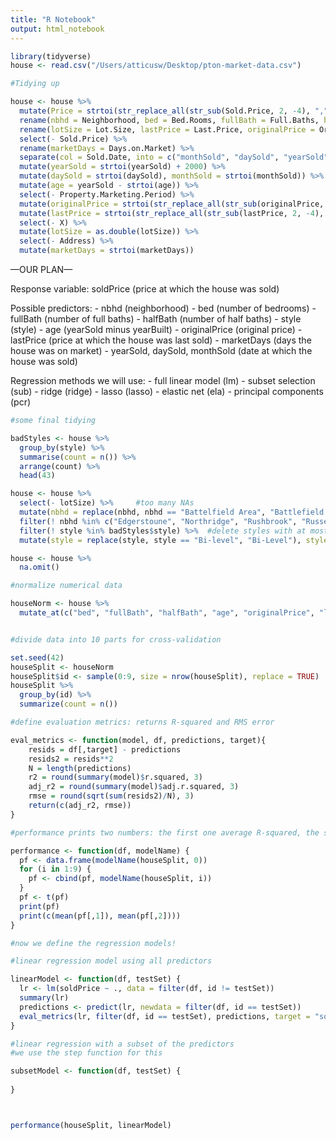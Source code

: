 ```yaml
---
title: "R Notebook"
output: html_notebook
---
```


```r
library(tidyverse)
house <- read.csv("/Users/atticusw/Desktop/pton-market-data.csv")

#Tidying up

house <- house %>% 
  mutate(Price = strtoi(str_replace_all(str_sub(Sold.Price, 2, -4), ",", ""))) %>%
  rename(nbhd = Neighborhood, bed = Bed.Rooms, fullBath = Full.Baths, halfBath = Half.Baths, style = Style, age = Year.Built) %>%
  rename(lotSize = Lot.Size, lastPrice = Last.Price, originalPrice = Original.Price, soldPrice = Price) %>%
  select(- Sold.Price) %>%
  rename(marketDays = Days.on.Market) %>%
  separate(col = Sold.Date, into = c("monthSold", "daySold", "yearSold"), sep = "/") %>%
  mutate(yearSold = strtoi(yearSold) + 2000) %>%
  mutate(daySold = strtoi(daySold), monthSold = strtoi(monthSold)) %>%
  mutate(age = yearSold - strtoi(age)) %>%
  select(- Property.Marketing.Period) %>%
  mutate(originalPrice = strtoi(str_replace_all(str_sub(originalPrice, 2, -4), ",", ""))) %>%
  mutate(lastPrice = strtoi(str_replace_all(str_sub(lastPrice, 2, -4), ",", ""))) %>%
  select(- X) %>%
  mutate(lotSize = as.double(lotSize)) %>%
  select(- Address) %>%
  mutate(marketDays = strtoi(marketDays))
```

---OUR PLAN---

Response variable: soldPrice (price at which the house was sold)

Possible predictors:
- nbhd (neighborhood)
- bed (number of bedrooms)
- fullBath (number of full baths)
- halfBath (number of half baths)
- style (style)
- age (yearSold minus yearBuilt)
- originalPrice (original price)
- lastPrice (price at which the house was last sold)
- marketDays (days the house was on market)
- yearSold, daySold, monthSold (date at which the house was sold)

Regression methods we will use: 
- full linear model (lm)
- subset selection (sub)
- ridge (ridge)
- lasso (lasso)
- elastic net (ela)
- principal components (pcr)


```r
#some final tidying

badStyles <- house %>% 
  group_by(style) %>%
  summarise(count = n()) %>%
  arrange(count) %>%
  head(43)

house <- house %>%
  select(- lotSize) %>%     #too many NAs
  mutate(nbhd = replace(nbhd, nbhd == "Battelfield Area", "Battlefield Area"), nbhd = replace(nbhd, nbhd == "princeton Ridge", "Princeton Ridge"), nbhd = replace(nbhd, nbhd == "LIttlebrook", "Littlebrook"), nbhd = replace(nbhd, nbhd == "griggs Farm", "Griggs Farm"), nbhd = replace(nbhd, nbhd == "PrettyBrook Area", "Pretty Brook Area"), nbhd = replace(nbhd, nbhd == "Palmer Sq", "Palmer Square"), nbhd = replace(nbhd, nbhd == "Institute", "Institute Area"), nbhd = replace(nbhd, nbhd == "Rriverside", "Riverside"), nbhd = replace(nbhd, nbhd == "Rriverside", "Riverside"), nbhd = replace(nbhd, nbhd == "Carnegie Lake", "Carnegie Lake Area"), nbhd = replace(nbhd, nbhd == "Town", "Township")) %>%     #fix area names
  filter(! nbhd %in% c("Edgerstoune", "Northridge", "Rushbrook", "Russell Estates", "The Preserve", "Governors Lane", "Princeton Borough", "Preserve", "Queenston")) %>%  #delete areas with few houses
  filter(! style %in% badStyles$style) %>%  #delete styles with at most 3 houses
  mutate(style = replace(style, style == "Bi-level", "Bi-Level"), style = replace(style, style == "End Unit", "End-Unit"), style = replace(style, style == "Townhouse", "Townhome"))  #fix style names

house <- house %>%
  na.omit()
```

```r
#normalize numerical data

houseNorm <- house %>%
  mutate_at(c("bed", "fullBath", "halfBath", "age", "originalPrice", "lastPrice", "monthSold", "daySold", "yearSold", "marketDays"), ~(scale(.) %>% as.vector))


#divide data into 10 parts for cross-validation

set.seed(42)
houseSplit <- houseNorm
houseSplit$id <- sample(0:9, size = nrow(houseSplit), replace = TRUE)
houseSplit %>%
  group_by(id) %>%
  summarize(count = n())
```


```r
#define evaluation metrics: returns R-squared and RMS error

eval_metrics <- function(model, df, predictions, target){
    resids = df[,target] - predictions
    resids2 = resids**2
    N = length(predictions)
    r2 = round(summary(model)$r.squared, 3)
    adj_r2 = round(summary(model)$adj.r.squared, 3)
    rmse = round(sqrt(sum(resids2)/N), 3)
    return(c(adj_r2, rmse))
}

#performance prints two numbers: the first one average R-squared, the second one average RMSE (standard deviation of the ten RMS)

performance <- function(df, modelName) {
  pf <- data.frame(modelName(houseSplit, 0))
  for (i in 1:9) {
    pf <- cbind(pf, modelName(houseSplit, i))
  }
  pf <- t(pf)
  print(pf)
  print(c(mean(pf[,1]), mean(pf[,2])))
}
```


```r
#now we define the regression models!

#linear regression model using all predictors

linearModel <- function(df, testSet) {
  lr <- lm(soldPrice ~ ., data = filter(df, id != testSet))
  summary(lr)
  predictions <- predict(lr, newdata = filter(df, id == testSet))
  eval_metrics(lr, filter(df, id == testSet), predictions, target = "soldPrice")
}

#linear regression with a subset of the predictors
#we use the step function for this

subsetModel <- function(df, testSet) {
  
}



performance(houseSplit, linearModel)
```





